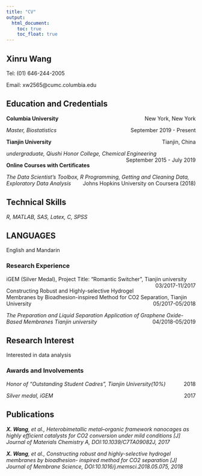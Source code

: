 ```yaml
---
title: "CV"
output:
  html_document: 
    toc: true
    toc_float: true
---
```


## Xinru Wang

Tel: (01) 646-244-2005

Email: xw2565@cumc.columbia.edu


## Education and Credentials

**Columbia University** [New York, New York]{style="float:right"}

_Master, Biostatistics_ [September 2019 - Present]{style="float:right"}

**Tianjin University** [Tianjin, China]{style="float:right"}

_undergraduate, Qiushi Honor College, Chemical Engineering_ [September 2015 - July 2019]{style="float:right"}

**Online Courses with Certificates** 

_The Data Scientist's Toolbox, R Programming, Getting and Cleaning Data, Exploratory Data Analysis_ [Johns Hopkins University on Coursera (2018)]{style="float:right"}

## Technical Skills

_R, MATLAB, SAS, Latex, C, SPSS_

## LANGUAGES

English and Mandarin

### Research Experience

iGEM (Silver Medal), Project Title: “Romantic Switcher”, Tianjin university [03/2017-11/2017]{style="float:right"}

Constructing Robust and Highly-selective Hydrogel Membranes by Bioadhesion-inspired Method for CO2 Separation, Tianjin University [05/2017-05/2018]{style="float:right"}

_The Preparation and Liquid Separation Application of Graphene Oxide-Based Membranes
Tianjin university_ [04/2018-05/2019]{style="float:right"}

## Research Interest

Interested in data analysis

### Awards and Involvements

_Honor of “Outstanding Student Cadres”, Tianjin University(10%)_ [2018]{style="float:right"}

_Silver medal, iGEM_ [2017]{style="float:right"}

## Publications

_**X. Wang**, et al., Heterobimetallic metal–organic framework nanocages as highly efficient catalysts for CO2 conversion under mild conditions [J] Journal of Materials Chemistry A, DOI:10.1039/C7TA09082J, 2017_

_**X. Wang**, et al., Constructing robust and highly-selective hydrogel membranes by bioadhesion- inspired method for CO2 separation [J] Journal of Membrane Science, DOI:10.1016/j.memsci.2018.05.075, 2018_
